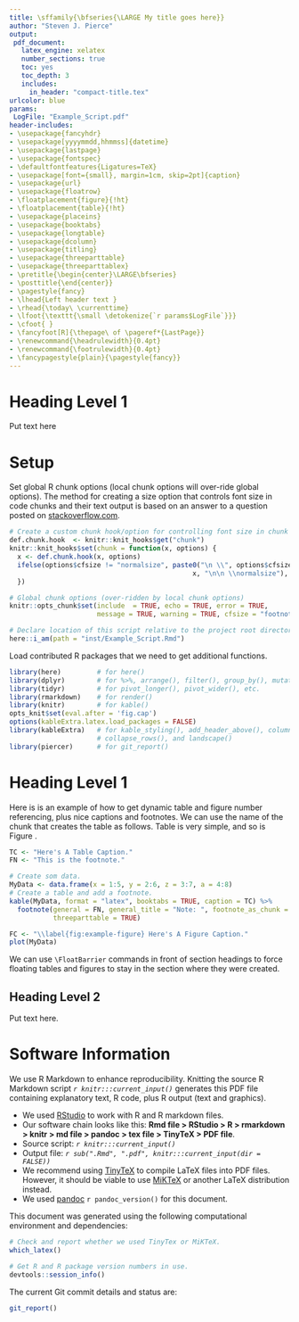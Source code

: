```yaml
---
title: \sffamily{\bfseries{\LARGE My title goes here}} 
author: "Steven J. Pierce"
output:
 pdf_document:
   latex_engine: xelatex
   number_sections: true
   toc: yes
   toc_depth: 3
   includes:
     in_header: "compact-title.tex"
urlcolor: blue
params:
 LogFile: "Example_Script.pdf"
header-includes:
- \usepackage{fancyhdr}
- \usepackage[yyyymmdd,hhmmss]{datetime}
- \usepackage{lastpage}
- \usepackage{fontspec}
- \defaultfontfeatures{Ligatures=TeX}
- \usepackage[font={small}, margin=1cm, skip=2pt]{caption}
- \usepackage{url}
- \usepackage{floatrow}
- \floatplacement{figure}{!ht}
- \floatplacement{table}{!ht}
- \usepackage{placeins}
- \usepackage{booktabs}
- \usepackage{longtable}
- \usepackage{dcolumn}
- \usepackage{titling}
- \usepackage{threeparttable}
- \usepackage{threeparttablex}
- \pretitle{\begin{center}\LARGE\bfseries}
- \posttitle{\end{center}}
- \pagestyle{fancy}
- \lhead{Left header text }
- \rhead{\today\ \currenttime}
- \lfoot{\texttt{\small \detokenize{`r params$LogFile`}}} 
- \cfoot{ }
- \fancyfoot[R]{\thepage\ of \pageref*{LastPage}}
- \renewcommand{\headrulewidth}{0.4pt}
- \renewcommand{\footrulewidth}{0.4pt}
- \fancypagestyle{plain}{\pagestyle{fancy}}
---
```


# Heading Level 1
Put text here

\FloatBarrier

# Setup
Set global R chunk options (local chunk options will over-ride global options). 
The method for creating a size option that controls font size in code chunks and
their text output is based on an answer to a question posted on 
[stackoverflow.com](https://stackoverflow.com/a/46526740). 

``` r
# Create a custom chunk hook/option for controlling font size in chunk & output.
def.chunk.hook  <- knitr::knit_hooks$get("chunk")
knitr::knit_hooks$set(chunk = function(x, options) {
  x <- def.chunk.hook(x, options)
  ifelse(options$cfsize != "normalsize", paste0("\n \\", options$cfsize,"\n\n", 
                                              x, "\n\n \\normalsize"), x)
  })

# Global chunk options (over-ridden by local chunk options)
knitr::opts_chunk$set(include  = TRUE, echo = TRUE, error = TRUE, 
                      message = TRUE, warning = TRUE, cfsize = "footnotesize")

# Declare location of this script relative to the project root directory.
here::i_am(path = "inst/Example_Script.Rmd")
```

Load contributed R packages that we need to get additional functions. 

``` r
library(here)         # for here()
library(dplyr)        # for %>%, arrange(), filter(), group_by(), mutate(), etc.
library(tidyr)        # for pivot_longer(), pivot_wider(), etc.
library(rmarkdown)    # for render()
library(knitr)        # for kable()
opts_knit$set(eval.after = 'fig.cap') 
options(kableExtra.latex.load_packages = FALSE)
library(kableExtra)   # for kable_styling(), add_header_above(), column_spec(),
                      # collapse_rows(), and landscape()
library(piercer)      # for git_report()
```

\FloatBarrier

# Heading Level 1
Here is is an example of how to get dynamic table and figure number referencing,
plus nice captions and footnotes. We can use the name of the chunk that creates 
the table as follows. Table \ref{tab:example-table} is very simple, and so is 
Figure \ref{fig:example-figure}. 

```r
TC <- "Here's A Table Caption."
FN <- "This is the footnote."

# Create som data.
MyData <- data.frame(x = 1:5, y = 2:6, z = 3:7, a = 4:8) 
# Create a table and add a footnote. 
kable(MyData, format = "latex", booktabs = TRUE, caption = TC) %>% 
  footnote(general = FN, general_title = "Note: ", footnote_as_chunk = TRUE,
           threeparttable = TRUE)
```


```r
FC <- "\\label{fig:example-figure} Here's A Figure Caption."
plot(MyData)
```

We can use `\FloatBarrier` commands in front of section headings to force 
floating tables and figures to stay in the section where they were created. 

\FloatBarrier

## Heading Level 2
Put text here. 

\FloatBarrier

# Software Information
We use R Markdown to enhance reproducibility. Knitting the source R Markdown 
script *`r knitr:::current_input()`* generates this PDF file containing 
explanatory text, R code, plus R output (text and graphics).

- We used [RStudio](www.rstudio.org) to work with R and R markdown files. 
- Our software chain looks like this:
  **Rmd file > RStudio > R > rmarkdown > knitr > md file > pandoc > tex file > TinyTeX > PDF file**.
- Source script: *`r knitr:::current_input()`*
- Output file: *`r sub(".Rmd", ".pdf", knitr:::current_input(dir = FALSE))`*
- We recommend using [TinyTeX](https://yihui.org/tinytex/) to compile LaTeX files 
  into PDF files. However, it should be viable to use 
  [MiKTeX](https://miktex.org) or another LaTeX distribution instead. 
- We used [pandoc](https://pandoc.org) `r pandoc_version()` for this 
  document. 

This document was generated using the following computational environment and 
dependencies: 

``` r
# Check and report whether we used TinyTex or MiKTeX. 
which_latex()

# Get R and R package version numbers in use.
devtools::session_info()
```

The current Git commit details and status are:

```r
git_report()
```
